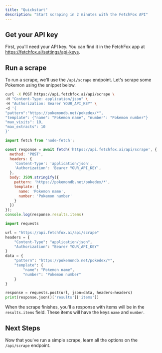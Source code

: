 ```yaml
---
title: "Quickstart"
description: "Start scraping in 2 minutes with the FetchFox API"
---
```


## Get your API key

First, you'll need your API key. You can find it in the FetchFox app at [<u>https://fetchfox.ai/settings/api-keys</u>](https://fetchfox.ai/settings/api-keys).

## Run a scrape

To run a scrape, we'll use the `/api/scrape` endpoint. Let's scrape some Pokemon using the snippet below.

<CodeGroup>

```bash curl
curl -X POST https://api.fetchfox.ai/api/scrape \
-H "Content-Type: application/json" \
-H "Authorization: Bearer YOUR_API_KEY" \
-d '{
"pattern":"https://pokemondb.net/pokedex/*",
"template": {"name": "Pokemon name", "number": "Pokemon number"}
"max_visits": 10,
"max_extracts": 10
}'
```


```javascript javascript
import fetch from 'node-fetch';

const response = await fetch('https://api.fetchfox.ai/api/scrape', {
  method: 'POST',
  headers: {
    'Content-Type': 'application/json',
    'Authorization': 'Bearer YOUR_API_KEY',
  },
  body: JSON.stringify({
    pattern: 'https://pokemondb.net/pokedex/*',
    template: {
      name: 'Pokemon name',
      number: 'Pokemon number'
    }
  })
});
console.log(response.results.items)
```


```python python
import requests

url = "https://api.fetchfox.ai/api/scrape"
headers = {
    "Content-Type": "application/json",
    "Authorization": "Bearer YOUR_API_KEY"
}
data = {
    "pattern": "https://pokemondb.net/pokedex/*",
    "template": {
        "name": "Pokemon name",
        "number": "Pokemon number"
    }
}

response = requests.post(url, json=data, headers=headers)
print(response.json()['results']['items'])
```

</CodeGroup>

When the scrape finishes, you'll a response with items will be in the `results.items` field. These items will have the keys `name` and `number`.

## Next Steps

Now that you've run a simple scrape, learn all the options on the `/api/scrape` endpoint.